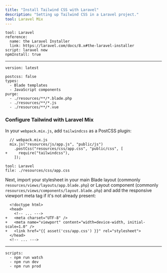 ```yaml
---
title: "Install Tailwind CSS with Laravel"
description: "Setting up Tailwind CSS in a Laravel project."
tool: Laravel Mix
---
```


```preval installation
tool: Laravel
reference:
  name: the Laravel Installer
  link: https://laravel.com/docs/8.x#the-laravel-installer
script: laravel new
npmInstall: true
```

---

```preval setup
version: latest
```

```preval configuration
postcss: false
types:
  - Blade templates
  - JavaScript components
purge:
  - ./resources/**/*.blade.php
  - ./resources/**/*.js
  - ./resources/**/*.vue
```

### Configure Tailwind with Laravel Mix

In your `webpack.mix.js`, add `tailwindcss` as a PostCSS plugin:

```diff-js
  // webpack.mix.js
  mix.js("resources/js/app.js", "public/js")
    .postCss("resources/css/app.css", "public/css", [
+     require("tailwindcss"),
    ]);
```

```preval include
tool: Laravel
file: ./resources/css/app.css
```

Next, import your stylesheet in your main Blade layout (commonly `resources/views/layouts/app.blade.php`) or Layout component (commonly `resources/views/components/layout.blade.php`) and add the responsive viewport meta tag if it's not already present:

```diff-html
  <!doctype html>
  <head>
    <!-- ... --->
+   <meta charset="UTF-8" />
+   <meta name="viewport" content="width=device-width, initial-scale=1.0" />
+   <link href="{{ asset('css/app.css') }}" rel="stylesheet">
  </head>
  <!-- ... --->
```

---

```preval finish
scripts:
  - npm run watch
  - npm run dev
  - npm run prod
```

